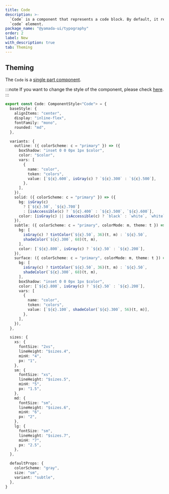 ```yaml
---
title: Code
description: >-
  `Code` is a component that represents a code block. By default, it renders a
  `code` element.
package_name: "@yamada-ui/typography"
order: 2
label: New
with_description: true
tab: Theming
---
```


## Theming

The `Code` is a [single part component](/styled-system/theming/component-styles#single-part-components).

:::note
If you want to change the style of the component, please check [here](/styled-system/theming/customize-theme#changing-the-style-of-components).
:::

```ts
export const Code: ComponentStyle<"Code"> = {
  baseStyle: {
    alignItems: "center",
    display: "inline-flex",
    fontFamily: "mono",
    rounded: "md",
  },

  variants: {
    outline: ({ colorScheme: c = "primary" }) => ({
      boxShadow: "inset 0 0 0px 1px $color",
      color: "$color",
      vars: [
        {
          name: "color",
          token: "colors",
          value: [`${c}.600`, isGray(c) ? `${c}.300` : `${c}.500`],
        },
      ],
    }),
    solid: ({ colorScheme: c = "primary" }) => ({
      bg: isGray(c)
        ? [`${c}.50`, `${c}.700`]
        : [isAccessible(c) ? `${c}.400` : `${c}.500`, `${c}.600`],
      color: [isGray(c) || isAccessible(c) ? `black` : `white`, `white`],
    }),
    subtle: ({ colorScheme: c = "primary", colorMode: m, theme: t }) => ({
      bg: [
        isGray(c) ? tintColor(`${c}.50`, 36)(t, m) : `${c}.50`,
        shadeColor(`${c}.300`, 68)(t, m),
      ],
      color: [`${c}.800`, isGray(c) ? `${c}.50` : `${c}.200`],
    }),
    surface: ({ colorScheme: c = "primary", colorMode: m, theme: t }) => ({
      bg: [
        isGray(c) ? tintColor(`${c}.50`, 36)(t, m) : `${c}.50`,
        shadeColor(`${c}.300`, 68)(t, m),
      ],
      boxShadow: "inset 0 0 0px 1px $color",
      color: [`${c}.800`, isGray(c) ? `${c}.50` : `${c}.200`],
      vars: [
        {
          name: "color",
          token: "colors",
          value: [`${c}.100`, shadeColor(`${c}.300`, 56)(t, m)],
        },
      ],
    }),
  },

  sizes: {
    xs: {
      fontSize: "2xs",
      lineHeight: "$sizes.4",
      minH: "4",
      px: "1",
    },
    sm: {
      fontSize: "xs",
      lineHeight: "$sizes.5",
      minH: "5",
      px: "1.5",
    },
    md: {
      fontSize: "sm",
      lineHeight: "$sizes.6",
      minH: "6",
      px: "2",
    },
    lg: {
      fontSize: "sm",
      lineHeight: "$sizes.7",
      minH: "7",
      px: "2.5",
    },
  },

  defaultProps: {
    colorScheme: "gray",
    size: "sm",
    variant: "subtle",
  },
}
```

